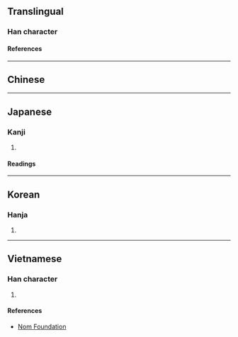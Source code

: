 {{also|乃|迺}}
{{character info/new}}
==Translingual==

===Han character===
{{Han char|rn=54|rad=廴|as=06|sn=9|four=11400|canj=NKMCW|ids=⿺廴西}}

====References====
{{Han ref|kx=0353.051|dkj=09576|dj=0668.020|hdz=10404.080|uh=5EFC}}

----

==Chinese==
{{zh-see|乃|v}}

----

==Japanese==

===Kanji===
{{ja-kanji|grade=|rs=廴06}}

# {{rfdef|ja|sort=廴06}}

====Readings====
{{ja-readings
|on=だい, ない
|kun=すなわち, の
}}

----

==Korean==

===Hanja===
{{ko-hanja|내}}

# {{rfdef|ko|sort=廴06}}

----

==Vietnamese==

===Han character===
{{vi-readings|rs=廴06|reading=nãi}}

# {{rfdef|vi|sort=廴06}}

====References====
* [http://nomfoundation.org/common/nom_details.php?codepoint=5efc Nom Foundation]